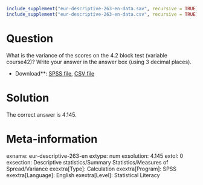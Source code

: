 ```r
include_supplement("eur-descriptive-263-en-data.sav", recursive = TRUE)
include_supplement("eur-descriptive-263-en-data.csv", recursive = TRUE)
```

Question
========
What is the variance of the scores on the 4.2 block test (variable course42)? Write your answer in the answer box (using 3 decimal places).

* Download**: [SPSS file](eur-descriptive-263-en-data.sav), [CSV file](eur-descriptive-263-en-data.csv)


Solution
========
The correct answer is 4.145.

Meta-information
================
exname: eur-descriptive-263-en
extype: num
exsolution: 4.145
extol: 0
exsection: Descriptive statistics/Summary Statistics/Measures of Spread/Variance
exextra[Type]: Calculation
exextra[Program]: SPSS
exextra[Language]: English
exextra[Level]: Statistical Literacy
